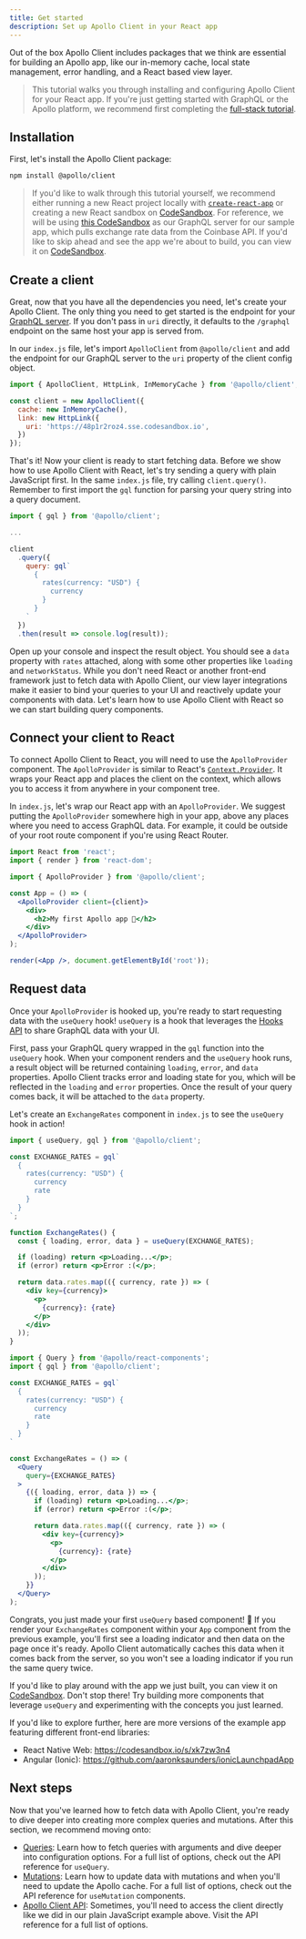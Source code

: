 ```yaml
---
title: Get started
description: Set up Apollo Client in your React app
---
```



Out of the box Apollo Client includes packages that we think are essential for building an Apollo app, like our in-memory cache, local state management, error handling, and a React based view layer.

> This tutorial walks you through installing and configuring Apollo Client
> for your React app. If you're just getting started with GraphQL or the Apollo
> platform, we recommend first completing the [full-stack tutorial](https://www.apollographql.com/docs/tutorial/introduction/).

## Installation

First, let's install the Apollo Client package:

```bash
npm install @apollo/client
```

> If you'd like to walk through this tutorial yourself, we recommend either running a new React project locally with [`create-react-app`](https://reactjs.org/docs/create-a-new-react-app.html) or creating a new React sandbox on [CodeSandbox](https://codesandbox.io/). For reference, we will be using [this CodeSandbox](https://codesandbox.io/s/48p1r2roz4) as our GraphQL server for our sample app, which pulls exchange rate data from the Coinbase API. If you'd like to skip ahead and see the app we're about to build, you can view it on [CodeSandbox](https://codesandbox.io/s/nn9y2wzyw4).

## Create a client

Great, now that you have all the dependencies you need, let's create your Apollo Client. The only thing you need to get started is the endpoint for your [GraphQL server](https://codesandbox.io/s/48p1r2roz4). If you don't pass in `uri` directly, it defaults to the `/graphql` endpoint on the same host your app is served from.

In our `index.js` file, let's import `ApolloClient` from `@apollo/client` and add the endpoint for our GraphQL server to the `uri` property of the client config object.

```js
import { ApolloClient, HttpLink, InMemoryCache } from '@apollo/client';

const client = new ApolloClient({
  cache: new InMemoryCache(),
  link: new HttpLink({
    uri: 'https://48p1r2roz4.sse.codesandbox.io',
  })
});
```

That's it! Now your client is ready to start fetching data. Before we show how to use Apollo Client with React, let's try sending a query with plain JavaScript first. In the same `index.js` file, try calling `client.query()`. Remember to first import the `gql` function for parsing your query string into a query document.

```js
import { gql } from '@apollo/client';

...

client
  .query({
    query: gql`
      {
        rates(currency: "USD") {
          currency
        }
      }
    `
  })
  .then(result => console.log(result));
```

Open up your console and inspect the result object. You should see a `data` property with `rates` attached, along with some other properties like `loading` and `networkStatus`. While you don't need React or another front-end framework just to fetch data with Apollo Client, our view layer integrations make it easier to bind your queries to your UI and reactively update your components with data. Let's learn how to use Apollo Client with React so we can start building query components.

## Connect your client to React

To connect Apollo Client to React, you will need to use the `ApolloProvider` component. The `ApolloProvider` is similar to React's [`Context.Provider`](https://reactjs.org/docs/context.html#contextprovider). It wraps your React app and places the client on the context, which allows you to access it from anywhere in your component tree.

In `index.js`, let's wrap our React app with an `ApolloProvider`. We suggest putting the `ApolloProvider` somewhere high in your app, above any places where you need to access GraphQL data. For example, it could be outside of your root route component if you're using React Router.

```jsx
import React from 'react';
import { render } from 'react-dom';

import { ApolloProvider } from '@apollo/client';

const App = () => (
  <ApolloProvider client={client}>
    <div>
      <h2>My first Apollo app 🚀</h2>
    </div>
  </ApolloProvider>
);

render(<App />, document.getElementById('root'));
```

## Request data

Once your `ApolloProvider` is hooked up, you're ready to start requesting data with the `useQuery` hook! `useQuery` is a hook that leverages the [Hooks API](https://reactjs.org/docs/hooks-intro.html) to share GraphQL data with your UI.

First, pass your GraphQL query wrapped in the `gql` function into the `useQuery` hook. When your component renders and the `useQuery` hook runs, a result object will be returned containing `loading`, `error`, and `data` properties. Apollo Client tracks error and loading state for you, which will be reflected in the `loading` and `error` properties. Once the result of your query comes back, it will be attached to the `data` property.

Let's create an `ExchangeRates` component in `index.js` to see the `useQuery` hook in action!

<MultiCodeBlock>
<div data-language="hooks-js">

```jsx
import { useQuery, gql } from '@apollo/client';

const EXCHANGE_RATES = gql`
  {
    rates(currency: "USD") {
      currency
      rate
    }
  }
`;

function ExchangeRates() {
  const { loading, error, data } = useQuery(EXCHANGE_RATES);

  if (loading) return <p>Loading...</p>;
  if (error) return <p>Error :(</p>;

  return data.rates.map(({ currency, rate }) => (
    <div key={currency}>
      <p>
        {currency}: {rate}
      </p>
    </div>
  ));
}
```

</div>
<div data-language="js">

```jsx
import { Query } from '@apollo/react-components';
import { gql } from '@apollo/client';

const EXCHANGE_RATES = gql`
  {
    rates(currency: "USD") {
      currency
      rate
    }
  }
`

const ExchangeRates = () => (
  <Query
    query={EXCHANGE_RATES}
  >
    {({ loading, error, data }) => {
      if (loading) return <p>Loading...</p>;
      if (error) return <p>Error :(</p>;

      return data.rates.map(({ currency, rate }) => (
        <div key={currency}>
          <p>
            {currency}: {rate}
          </p>
        </div>
      ));
    }}
  </Query>
);
```

</div>
</MultiCodeBlock>

Congrats, you just made your first `useQuery` based component! 🎉 If you render your `ExchangeRates` component within your `App` component from the previous example, you'll first see a loading indicator and then data on the page once it's ready. Apollo Client automatically caches this data when it comes back from the server, so you won't see a loading indicator if you run the same query twice.

If you'd like to play around with the app we just built, you can view it on [CodeSandbox](https://codesandbox.io/s/nn9y2wzyw4). Don't stop there! Try building more components that leverage `useQuery` and experimenting with the concepts you just learned.

If you'd like to explore further, here are more versions of the example app featuring different front-end libraries:

- React Native Web: https://codesandbox.io/s/xk7zw3n4
- Angular (Ionic): https://github.com/aaronksaunders/ionicLaunchpadApp

## Next steps

Now that you've learned how to fetch data with Apollo Client, you're ready to dive deeper into creating more complex queries and mutations. After this section, we recommend moving onto:

- [Queries](data/queries/): Learn how to fetch queries with arguments and dive deeper into configuration options. For a full list of options, check out the API reference for `useQuery`.
- [Mutations](data/mutations/): Learn how to update data with mutations and when you'll need to update the Apollo cache. For a full list of options, check out the API reference for `useMutation` components.
- [Apollo Client API](api/core/): Sometimes, you'll need to access the client directly like we did in our plain JavaScript example above. Visit the API reference for a full list of options.
